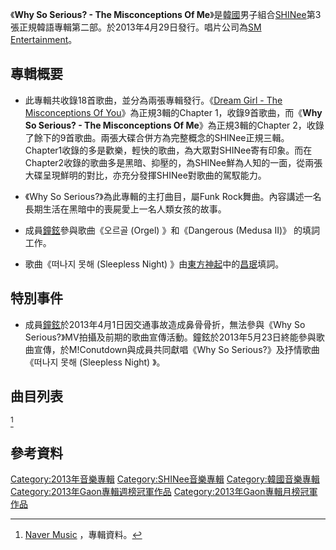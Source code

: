 {{Infobox Album 
| Name        = Why So Serious? - The Misconceptions Of Me
| Type        = 錄音室專輯
| Artist      = [[SHINee|SHINee]]
| Cover       = 
| Released    = {{flagicon|South Korea}}2013年4月29日
| Recorded    = 2012-2013年
| Genre       = Pop, Dance, Funk Rock, R&B
| Length      = 33:36 
| Language    = [[韓語|韓語]]
| Label       = [[SM_Entertainment|SM Entertainment]], [[Avex_Trax|愛貝克思]]
| Producer    = [[李秀滿|李秀滿]]
| Reviews     = 
| Last album  = [[Dream_Girl_-_The_Misconceptions_Of_You|Dream Girl - The Misconceptions Of You]]<br>(2013)
| This album  = '''Why So Serious? - The Misconceptions Of Me'''<br>(2013)
| Next album  = [[Boys_Meet_U_(SHINee專輯)|Boys Meet U]]<br>(2013)
| Misc        = 
}}


《'''Why So Serious? - The Misconceptions Of Me'''》是[[韓國|韓國]]男子組合[[SHINee|SHINee]]第3張正規韓語專輯第二部。於2013年4月29日發行。唱片公司為[[SM_Entertainment|SM Entertainment]]。

== 專輯概要 ==

* 此專輯共收錄18首歌曲，並分為兩張專輯發行。《[[Dream_Girl_-_The_Misconceptions_Of_You|Dream Girl - The Misconceptions Of You]]》為正規3輯的Chapter 1，收錄9首歌曲，而《'''Why So Serious? - The Misconceptions Of Me'''》為正規3輯的Chapter 2，收錄了餘下的9首歌曲。兩張大碟合併方為完整概念的SHINee正規三輯。Chapter1收錄的多是歡樂，輕快的歌曲，為大眾對SHINee寄有印象。而在Chapter2收錄的歌曲多是黑暗、抑壓的，為SHINee鮮為人知的一面，從兩張大碟呈現鮮明的對比，亦充分發揮SHINee對歌曲的駕馭能力。

* 《Why So Serious?》為此專輯的主打曲目，屬Funk Rock舞曲。內容講述一名長期生活在黑暗中的喪屍愛上一名人類女孩的故事。

* 成員[[鐘鉉|鐘鉉]]參與歌曲《오르골 (Orgel) 》和《Dangerous (Medusa Ⅱ)》 的填詞工作。

* 歌曲《떠나지 못해 (Sleepless Night) 》由[[東方神起|東方神起]]中的[[昌珉|昌珉]]填詞。

== 特別事件 ==
* 成員[[鐘鉉|鐘鉉]]於2013年4月1日因交通事故造成鼻骨骨折，無法參與《Why So Serious?》MV拍攝及前期的歌曲宣傳活動。鐘鉉於2013年5月23日終能參與歌曲宣傳，於M!Conutdown與成員共同獻唱《Why So Serious?》及抒情歌曲《떠나지 못해 (Sleepless Night) 》。

==曲目列表==
{{Track listing
| 長度   = 33:06
| extra_column   = Arrangement
| title1          = Nightmare
| lyrics1         = 김부민
| music1          = hitchhiker
| extra1          = Hitchhiker
| length1         = 3:37
| title2          = '''Why So Serious?'''
| lyrics2         = Kenzie
| music2          = Kenzie/ 김정배/ Andrew Choi
| extra2          =Kenzie
| length2         = 3:40
| title3          = SHINe (Medusa Ⅰ) 
| lyrics3         = Misfit/ [[珉豪|珉豪]]
| music3          = Teddy Riley/ Red Rocket/ 김태성/ Andrew Choi
| extra3          =Teddy Riley/ Red Rocket/ 김태성/ 앤드류 최
| length3         = 3:49
| title4          = 오르골 (Orgel) 
| lyrics4         = [[鐘鉉|鐘鉉]]/ [[珉豪|珉豪]]
| music4          = Iain James Farquharson/ Christopher Lee-Joe/ Mikko Paavola/ Philipe-Marc Anquetil
| extra4          =Iain James/ Christopher Lee-Joe/ Mikko Paavola/ Philipe-Marc Anquetil
| length4         = 3:36
| title5          = Dangerous (Medusa Ⅱ) 
| lyrics5         = 조윤경/ [[鐘鉉|鐘鉉]]
| music5          = Teddy Riley/ Red Rocket/ 김태성/ Andrew Choi
| length5         = 3:32
| extra5          =Teddy Riley/ Red Rocket/ 김태성/ 앤드류 최
| title6          = Like A Fire
| lyrics6         = 민연재
| music6          = Thomas Troslsen/ Herbert St. Clair Crichlow
| length6         = 3:42
| extra6          =Thomas Troelsen/ Herbert Crichlow
| title7          = Excuse Me Miss 
| lyrics7         = 김부민
| music7          = Amanshia Nunoo/ Dwayne Fyne/ Ryan Jhun
| extra7          =Amanshia Nunoo/ Dwayne Fyne/ Ryan Jhun
| length7         = 3:42
| title8          = Evil
| lyrics8         = Kenzie/ FFridolin Nordsoe Schjoldan/ Frederik Tao Nordsoe Schjoldan
| music8          = Kenzie/ FFridolin Nordsoe Schjoldan/ Frederik Tao Nordsoe Schjoldan
| extra8          = Kenzie/ Fridolin Nordsoe Schjoldan/ Frederik Tao Nordsoe Schjoldan
| length8         = 3:27
| title9          = 떠나지 못해 (Sleepless Night) 
| lyrics9         = [[昌珉|昌珉]]/ [[珉豪|珉豪]]
| music9          = 임광욱/ 김유민/ Matthew Tishler
| extra9          =임광욱/ 김유민/ Matthew Tishler
| length9         = 4:41
}}<ref name="測試">[http://music.naver.com/album/index.nhn?albumId=390449#3897082 Naver Music] {{Wayback|url=http://music.naver.com/album/index.nhn?albumId=390449#3897082 |date=20180102030848 }}，專輯資料。</ref>

==參考資料==
<references />
{{SHINee}}
{{Gaon專輯週榜冠軍 (2013年)|2013年5月4日}}
{{Gaon專輯月榜冠軍 (2010年代前期)|2013年4月}}
{{DEFAULTSORT:Why So Serious? - The Misconceptions Of Me}}
[[Category:2013年音樂專輯|Category:2013年音樂專輯]]
[[Category:SHINee音樂專輯|Category:SHINee音樂專輯]]
[[Category:韓國音樂專輯|Category:韓國音樂專輯]]
[[Category:2013年Gaon專輯週榜冠軍作品|Category:2013年Gaon專輯週榜冠軍作品]]
[[Category:2013年Gaon專輯月榜冠軍作品|Category:2013年Gaon專輯月榜冠軍作品]]